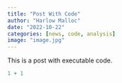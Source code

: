 ```yaml
---
title: "Post With Code"
author: "Harlow Malloc"
date: "2022-10-22"
categories: [news, code, analysis]
image: "image.jpg"
---
```


This is a post with executable code.

```r
1 + 1
```
